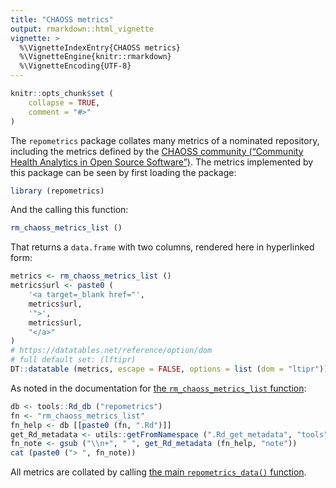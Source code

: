```yaml
---
title: "CHAOSS metrics"
output: rmarkdown::html_vignette
vignette: >
  %\VignetteIndexEntry{CHAOSS metrics}
  %\VignetteEngine{knitr::rmarkdown}
  %\VignetteEncoding{UTF-8}
---
```


```r
knitr::opts_chunk$set (
    collapse = TRUE,
    comment = "#>"
)
```

The `repometrics` package collates many metrics of a nominated repository,
including the metrics defined by the [CHAOSS community ("Community Health
Analytics in Open Source Software")](https://chaoss.community/). The metrics
implemented by this package can be seen by first loading the package:

```r
library (repometrics)
```

And the calling this function:

```r
rm_chaoss_metrics_list ()
```

That returns a `data.frame` with two columns, rendered here in hyperlinked
form:

```r
metrics <- rm_chaoss_metrics_list ()
metrics$url <- paste0 (
    '<a target=_blank href="',
    metrics$url,
    '">',
    metrics$url,
    "</a>"
)
# https://datatables.net/reference/option/dom
# full default set: (lftipr)
DT::datatable (metrics, escape = FALSE, options = list (dom = "ltipr"))
```

As noted in the documentation for [the `rm_chaoss_metrics_list`
function](https://docs.ropensci.org/repometrics/reference/rm_chaoss_metrics_list.html):

```r
db <- tools::Rd_db ("repometrics")
fn <- "rm_chaoss_metrics_list"
fn_help <- db [[paste0 (fn, ".Rd")]]
get_Rd_metadata <- utils::getFromNamespace (".Rd_get_metadata", "tools")
fn_note <- gsub ("\\n+", " ", get_Rd_metadata (fn_help, "note"))
cat (paste0 ("> ", fn_note))
```

All metrics are collated by calling [the main `repometrics_data()`
function](https://docs.ropensci.org/repometrics/reference/repometrics_data.html).
